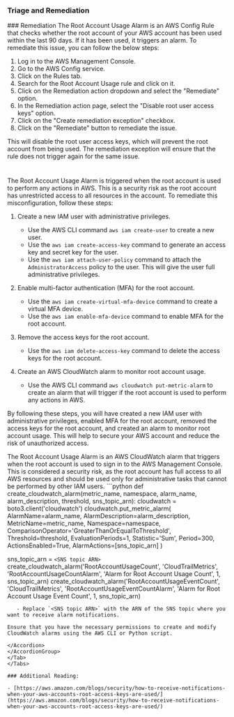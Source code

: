 
### Triage and Remediation
<Tabs>
<Tab title='Remediation'>
### Remediation

<AccordionGroup>
<Accordion title='Using Console' defaultOpen='true'>
The Root Account Usage Alarm is an AWS Config Rule that checks whether the root account of your AWS account has been used within the last 90 days. If it has been used, it triggers an alarm. To remediate this issue, you can follow the below steps:

1. Log in to the AWS Management Console.
2. Go to the AWS Config service.
3. Click on the Rules tab.
4. Search for the Root Account Usage rule and click on it.
5. Click on the Remediation action dropdown and select the "Remediate" option.
6. In the Remediation action page, select the "Disable root user access keys" option.
7. Click on the "Create remediation exception" checkbox.
8. Click on the "Remediate" button to remediate the issue.

This will disable the root user access keys, which will prevent the root account from being used. The remediation exception will ensure that the rule does not trigger again for the same issue.

#
</Accordion>

<Accordion title='Using CLI'>
The Root Account Usage Alarm is triggered when the root account is used to perform any actions in AWS. This is a security risk as the root account has unrestricted access to all resources in the account. To remediate this misconfiguration, follow these steps:

1. Create a new IAM user with administrative privileges.
   - Use the AWS CLI command `aws iam create-user` to create a new user.
   - Use the `aws iam create-access-key` command to generate an access key and secret key for the user.
   - Use the `aws iam attach-user-policy` command to attach the `AdministratorAccess` policy to the user. This will give the user full administrative privileges.

2. Enable multi-factor authentication (MFA) for the root account.
   - Use the `aws iam create-virtual-mfa-device` command to create a virtual MFA device.
   - Use the `aws iam enable-mfa-device` command to enable MFA for the root account.

3. Remove the access keys for the root account.
   - Use the `aws iam delete-access-key` command to delete the access keys for the root account.

4. Create an AWS CloudWatch alarm to monitor root account usage.
   - Use the AWS CLI command `aws cloudwatch put-metric-alarm` to create an alarm that will trigger if the root account is used to perform any actions in AWS.

By following these steps, you will have created a new IAM user with administrative privileges, enabled MFA for the root account, removed the access keys for the root account, and created an alarm to monitor root account usage. This will help to secure your AWS account and reduce the risk of unauthorized access.
</Accordion>

<Accordion title='Using Python'>
The Root Account Usage Alarm is an AWS CloudWatch alarm that triggers when the root account is used to sign in to the AWS Management Console. This is considered a security risk, as the root account has full access to all AWS resources and should be used only for administrative tasks that cannot be performed by other IAM users.
```python
def create_cloudwatch_alarm(metric_name, namespace, alarm_name, alarm_description, threshold, sns_topic_arn):
   cloudwatch = boto3.client('cloudwatch')
   cloudwatch.put_metric_alarm(
         AlarmName=alarm_name,
         AlarmDescription=alarm_description,
         MetricName=metric_name,
         Namespace=namespace,
         ComparisonOperator='GreaterThanOrEqualToThreshold',
         Threshold=threshold,
         EvaluationPeriods=1,
         Statistic='Sum',
         Period=300,
         ActionsEnabled=True,
         AlarmActions=[sns_topic_arn]
   )

sns_topic_arn = `<SNS topic ARN>`
create_cloudwatch_alarm('RootAccountUsageCount', 'CloudTrailMetrics', 'RootAccountUsageCountAlarm', 'Alarm for Root Account Usage Count', 1, sns_topic_arn)
create_cloudwatch_alarm('RootAccountUsageEventCount', 'CloudTrailMetrics', 'RootAccountUsageEventCountAlarm', 'Alarm for Root Account Usage Event Count', 1, sns_topic_arn)
```
   - Replace `<SNS topic ARN>` with the ARN of the SNS topic where you want to receive alarm notifications.

Ensure that you have the necessary permissions to create and modify CloudWatch alarms using the AWS CLI or Python script.

</Accordion>
</AccordionGroup>
</Tab>
</Tabs>

### Additional Reading:

- [https://aws.amazon.com/blogs/security/how-to-receive-notifications-when-your-aws-accounts-root-access-keys-are-used/](https://aws.amazon.com/blogs/security/how-to-receive-notifications-when-your-aws-accounts-root-access-keys-are-used/) 

